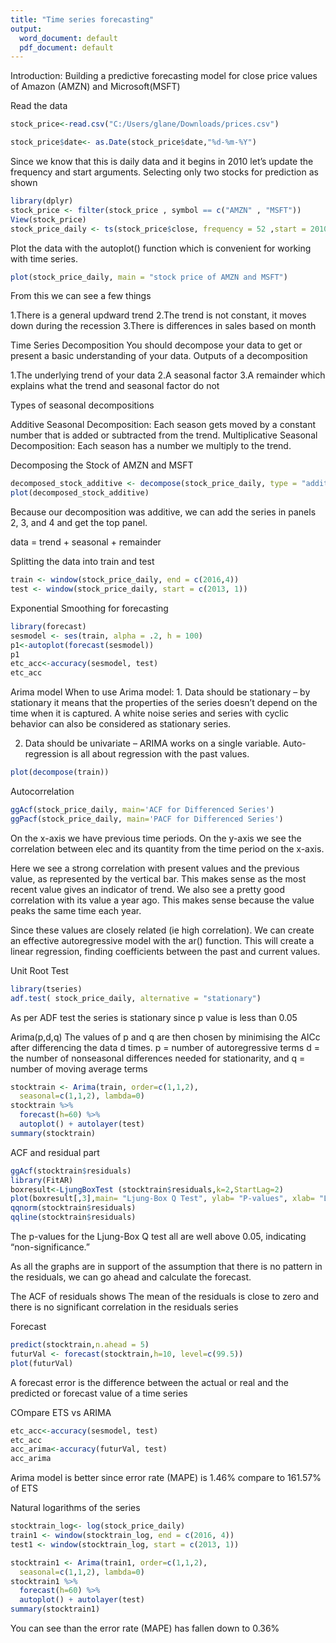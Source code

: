 ---
title: "Time series forecasting"
output:
  word_document: default
  pdf_document: default
---


Introduction: 
Building a predictive forecasting model for close price values of Amazon (AMZN) and Microsoft(MSFT)




Read the data
```{r echo = TRUE}
stock_price<-read.csv("C:/Users/glane/Downloads/prices.csv")
```


```{r}
stock_price$date<- as.Date(stock_price$date,"%d-%m-%Y")
```

Since we know that this is daily data and it begins in 2010 let's update the frequency and start arguments.
Selecting only two stocks for prediction as shown
```{r}
library(dplyr)
stock_price <- filter(stock_price , symbol == c("AMZN" , "MSFT"))
View(stock_price)
stock_price_daily <- ts(stock_price$close, frequency = 52 ,start = 2010)
```

Plot the data with the autoplot() function which is convenient for working with time series.
```{r}
plot(stock_price_daily, main = "stock price of AMZN and MSFT")
```
From this we can see a few things

1.There is a general updward trend
2.The trend is not constant, it moves down during the recession
3.There is differences in sales based on month


Time Series Decomposition
You should decompose your data to get or present a basic understanding of your data.
Outputs of a decomposition

1.The underlying trend of your data
2.A seasonal factor
3.A remainder which explains what the trend and seasonal factor do not

Types of seasonal decompositions

Additive Seasonal Decomposition: Each season gets moved by a constant number that is added or subtracted from the trend.
Multiplicative Seasonal Decomposition: Each season has a number we multiply to the trend.


Decomposing the Stock of AMZN and MSFT
```{r}
decomposed_stock_additive <- decompose(stock_price_daily, type = "additive")
plot(decomposed_stock_additive)
```
Because our decomposition was additive, we can add the series in panels 2, 3, and 4 and get the top panel.

data = trend + seasonal + remainder


Splitting the data into train and test
```{r}
train <- window(stock_price_daily, end = c(2016,4))
test <- window(stock_price_daily, start = c(2013, 1))
```

Exponential Smoothing for forecasting
```{r}
library(forecast)
sesmodel <- ses(train, alpha = .2, h = 100)
p1<-autoplot(forecast(sesmodel))
p1
etc_acc<-accuracy(sesmodel, test)
etc_acc
```


Arima model
When to use Arima model:
1. Data should be stationary – by stationary it means that the properties of the series doesn’t depend on the time when it is captured. A white noise series and series with cyclic behavior can also be considered as stationary series.

2. Data should be univariate – ARIMA works on a single variable. Auto-regression is all about regression with the past values.

```{r}
plot(decompose(train))
```

Autocorrelation 
```{r}

ggAcf(stock_price_daily, main='ACF for Differenced Series') 
ggPacf(stock_price_daily, main='PACF for Differenced Series') 
```
On the x-axis we have previous time periods. On the y-axis we see the correlation between elec and its quantity from the time period on the x-axis.

Here we see a strong correlation with present values and the previous value, as represented by the vertical bar. This makes sense as the most recent value gives an indicator of trend. We also see a pretty good correlation with its value a year ago. This makes sense because the value peaks the same time each year.

Since these values are closely related (ie high correlation). We can create an effective autoregressive model with the ar() function. This will create a linear regression, finding coefficients between the past and current values.


Unit Root Test
```{r}
library(tseries)
adf.test( stock_price_daily, alternative = "stationary")
```
As per ADF test the series is stationary since p value is less than 0.05


Arima(p,d,q)
The values of p and q are then chosen by minimising the AICc after differencing the data d times. 
p =  number of autoregressive terms
d = the number of nonseasonal differences needed for stationarity, and
q = number of moving average terms
```{r}

stocktrain <- Arima(train, order=c(1,1,2),
  seasonal=c(1,1,2), lambda=0)
stocktrain %>%
  forecast(h=60) %>%
  autoplot() + autolayer(test)
summary(stocktrain)
```

ACF and residual part
```{r}
ggAcf(stocktrain$residuals)
library(FitAR)
boxresult<-LjungBoxTest (stocktrain$residuals,k=2,StartLag=2)
plot(boxresult[,3],main= "Ljung-Box Q Test", ylab= "P-values", xlab= "Lag")
qqnorm(stocktrain$residuals)
qqline(stocktrain$residuals)
```
The p-values for the Ljung-Box Q test all are well above 0.05, indicating “non-significance.”

As all the graphs are in support of the assumption that there is no pattern in the residuals, we can go ahead and calculate the forecast.

The ACF of residuals shows The mean of the residuals is close to zero and there is no significant correlation in the residuals series


Forecast
```{r}
predict(stocktrain,n.ahead = 5)
futurVal <- forecast(stocktrain,h=10, level=c(99.5))
plot(futurVal)
```
A forecast error is the difference between the actual or real and the predicted or forecast value of a time series


COmpare ETS vs ARIMA

```{r}
etc_acc<-accuracy(sesmodel, test)
etc_acc
acc_arima<-accuracy(futurVal, test)
acc_arima
```
Arima model is better since error rate (MAPE) is 1.46% compare to 161.57% of ETS

Natural logarithms of the series
```{r}
stocktrain_log<- log(stock_price_daily)
train1 <- window(stocktrain_log, end = c(2016, 4))
test1 <- window(stocktrain_log, start = c(2013, 1))
```


```{r}
stocktrain1 <- Arima(train1, order=c(1,1,2),
  seasonal=c(1,1,2), lambda=0)
stocktrain1 %>%
  forecast(h=60) %>%
  autoplot() + autolayer(test)
summary(stocktrain1)
```
You can see than the error rate (MAPE) has fallen down to 0.36%







